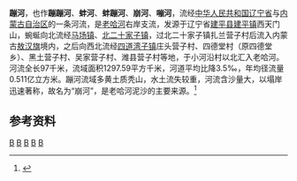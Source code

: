 '''蹦河'''，也作'''蹦蹦河'''、'''蚌河'''、'''蚌蹦河'''、'''崩河'''、'''嘣河'''，流经[[中华人民共和国|中华人民共和国]][[辽宁省|辽宁省]]与[[内蒙古自治区|内蒙古自治区]]的一条河流，是[[老哈河|老哈河]]右岸支流，发源于辽宁省[[建平县|建平县]][[建平镇_(建平县)|建平镇]]西天门山，蜿蜒向北流经[[马场镇_(建平县)|马场镇]]、[[北二十家子镇|北二十家子镇]]，过北二十家子镇扎兰营子村后流入内蒙古[[敖汉旗|敖汉旗]]境内，之后向西北流经[[四道湾子镇|四道湾子镇]]庄头营子村、四德堂村（原四德堂乡）、黑土营子村、吴家营子村、潍县营子村等地，于小河沿村以北汇入老哈河。河流全长97千米，流域面积1297.59平方千米，河道平均比降3.5‰，年均径流量0.511亿立方米。蹦河流域多黄土质秃山，水土流失较重，河流含沙量大，以塌岸迅速著称，故名为“崩河”，是老哈河泥沙的主要来源。<ref name="中国河湖大典">{{cite book zh |author=《[[中国河湖大典|中国河湖大典]]》编纂委员会 |title=《中国河湖大典·黑龙江、辽河卷》 |format=M |edition=1 |location=北京 |publisher=中国水利水电出版社 |date=2014年4月 |pages=231页 |id= ISBN 978-7-5170-1950-3}}</ref>
==参考资料==
{{reflist}}

{{China-river-stub}}
[[Category:内蒙古河流|B]]
[[Category:辽宁河流|B]]
[[Category:朝阳市地理|B]]
[[Category:赤峰地理|B]]
[[Category:辽河水系|B]]